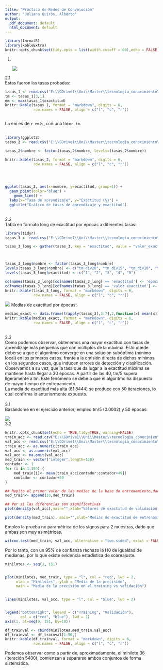 ```yaml
---
title: "Práctica de Redes de Convolución"
author: "Juliana Quirós, Alberto"
output:
  pdf_document: default
  html_document: default
---
```


```r
library(formatR)
library(kableExtra)
knitr::opts_chunk$set(tidy.opts = list(width.cutoff = 60),echo = FALSE,tidy=TRUE, warning=FALSE)
```

1.  \

    ![](diagrama/diagrama.png)

2.1.\
Estas fueron las tasas probadas:

```r
tasas_1 <- read.csv("E:\\GDrive1\\Uni\\Master\\tecnologia_conocimiento\\practicas\\convolucional\\2.1_tasas1.csv",sep=";", header=TRUE)
tm <- tasas_1[3,1]
em <- max(tasas_1$exactitud)
knitr::kable(tasas_1, format = "markdown", digits = 6, 
             row.names = FALSE, align = c("l", "c", "r"))
             
```

La em es de `r em`%, con una tm=`r tm`.\
\

```r
library(ggplot2)
tasas_2 <- read.csv("E:\\GDrive1\\Uni\\Master\\tecnologia_conocimiento\\practicas\\convolucional\\2.1_tasas2.csv",sep=";", header=TRUE)

tasas_2$nombre <- factor(tasas_2$nombre, levels=(tasas_2$nombre))

knitr::kable(tasas_2, format = "markdown", digits = 6, 
             row.names = FALSE, align = c("l", "c", "r")) 
             
```

\

```r
ggplot(tasas_2, aes(x=nombre, y=exactitud, group=1)) + 
  geom_point(color="blue") +
	geom_line() +
  labs(x="Tasa de aprendizaje", y="Exactitud (%)") +
  ggtitle("Gráfico de tasas de aprendizaje y exactitud")
```

\
2.2\
Tabla en formato long de exactitud por épocas a diferentes tasas:\

```r
library(tidyr)
tasas_3 <- read.csv("E:\\GDrive1\\Uni\\Master\\tecnologia_conocimiento\\practicas\\convolucional\\2.2_tasas.csv",sep=";", header=TRUE)

tasas_3_long <- gather(tasas_3, key = "exactitud", value = "valor_exactitud", exactitud_10:exactitud_50, factor_key = TRUE)



tasas_3_long$nombre <- factor(tasas_3_long$nombre)
levels(tasas_3_long$nombre) <- c("tm_div20", "tm_div15", "tm_div10", "tm_div5", "tm", "tm_5", "tm_10", "tm_15", "tm_20")
levels(tasas_3_long$exactitud) <- c("1", "2", "3", "4", "5")

colnames(tasas_3_long)[colnames(tasas_3_long) == 'exactitud'] <- 'época'
colnames(tasas_3_long)[colnames(tasas_3_long) == 'valor_exactitud'] <- 'exactitud'
knitr::kable(tasas_3_long, format = "markdown", digits = 6, 
             row.names = FALSE, align = c("l", "c", "r"))

```

![](2.2_plot.png) Medias de exactitud por épocas:\

```r
medias_exact <- data.frame(t(apply(tasas_3[,3:7],2,function(x) mean(x))))
knitr::kable(medias_exact, format = "markdown", digits = 6, 
             row.names = FALSE, align = c("l", "c", "r"))
```

\
2.3\
Como podemos observar, obtenemos una mayor exactitud con tasas de aprendizaje más pequeñas que con múltiplos de la máxima. Esto puede deberse a que el algoritmo converge en una solución subóptima (mínimo local) en los primeros casos, frente a la omisión directa de dichos mínimos en los segundos casos, que inducen errores de detección y clasificación.\
Observamos a su vez, que la tasa que da lugar a la exactitud máxima se mantiene hasta llegar a 30 épocas. A partir de las 40, tm/5 supera ligeramente a tm. Este fenómeno se debe a que el algoritmo ha dispuesto de mayor tiempo de entrenamiento.\
La media de exactitud más alta (61.8444) se produce con 50 iteraciones, lo cual confirma lo anteriormente expuesto.\
\
3.1\
Basándome en el ejercicio anterior, empleo tm/5 (0.0002) y 50 épocas:

![](learning_curve.png)\
3.2\

```r
knitr::opts_chunk$set(echo = TRUE,tidy=TRUE, warning=FALSE)
train_acc <- read.csv("E:\\GDrive1\\Uni\\Master\\tecnologia_conocimiento\\practicas\\convolucional\\train_data.csv", header=FALSE,sep=",", dec=".")
val_acc <- read.csv("E:\\GDrive1\\Uni\\Master\\tecnologia_conocimiento\\practicas\\convolucional\\validation_data.csv", header=FALSE,sep=",",dec=".")
train_acc <- as.numeric(train_acc)
val_acc <- as.numeric(val_acc)
val_acc <- na.omit(val_acc)
med_train <- vector("integer",length=150)
contador <- 1
for (i in 1:150) {
	med_train[i]<- mean(train_acc[contador:contador+49])
	contador <- contador+50
}

## Repito el primer valor de las medias de la base de entrenamiento,dado que las validaciones comienzan previo al primer promediado.
med_train<- append(10,med_train)

## Ver si las diferencias son significativas
plot(density(val_acc),main="",xlab="Valores de exactitud de validación")

```
```r
plot(density(med_train), main="",xlab="Medias de exactitud de entrenamiento")
```
Empleo la prueba no paramétrica de los signos para 2 muestras, dado que ambas son muy asimétricas. \

```r
wilcox.test(med_train, val_acc, alternative = "two.sided", exact = FALSE, correct = FALSE)
```
Por lo tanto, con un 95% de confianza rechazo la H0 de igualdad de medianas, por lo que existe evidencia estadística de sobreajuste. \
```r

minilotes <- seq(1, 151)


plot(minilotes, med_train, type = "l", col = "red", lwd = 2,
     xlab = "Minilotes", ylab = "Media de la precisión",
     main = "Media de la precisión en el training vs validación")
     

lines(minilotes, val_acc, type = "l", col = "blue", lwd = 2)


legend("bottomright", legend = c("Training", "Validación"),
       col = c("red", "blue"), lwd = 2)
axis(1, at=seq(0, 151, by=10))

```
```r
df_trainval <- cbind(minilotes,med_train,val_acc)
df_trainval <- df_trainval[1:50,]
knitr::kable(df_trainval, format = "markdown", digits = 6, 
             row.names = FALSE, align = c("l", "c", "r"))
```

Podemos observar como a partir de, aproximadamente, el minilote 36 (iteración 5400), comienzan a separarse ambos conjuntos de forma sistemática. 
